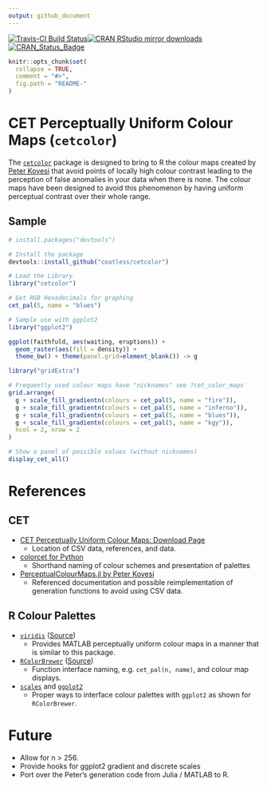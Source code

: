 ```yaml
---
output: github_document
---
```


[![Travis-CI Build Status](https://travis-ci.org/coatless/cetcolor.svg?branch=master)](https://travis-ci.org/coatless/cetcolor)[![CRAN RStudio mirror downloads](http://cranlogs.r-pkg.org/badges/cetcolor)](http://www.r-pkg.org/pkg/cetcolor) [![CRAN_Status_Badge](http://www.r-pkg.org/badges/version/cetcolor)](https://cran.r-project.org/package=cetcolor)

```r
knitr::opts_chunk$set(
  collapse = TRUE,
  comment = "#>",
  fig.path = "README-"
)
```


# CET Perceptually Uniform Colour Maps (`cetcolor`)

The [`cetcolor`](https://cran.r-project.org/package=cetcolor) package is designed
to bring to R the colour maps created by [Peter Kovesi](http://peterkovesi.com/projects/colourmaps/) 
that avoid points of locally high colour contrast leading to the perception of 
false anomalies in your data when there is none. The colour maps have been
designed to avoid this phenomenon by having uniform perceptual contrast over
their whole range.

## Sample

```r
# install.packages("devtools")

# Install the package
devtools::install_github("coatless/cetcolor")
```

```r
# Load the Library
library("cetcolor")

# Get RGB Hexadecimals for graphing
cet_pal(5, name = "blues")

# Sample use with ggplot2
library("ggplot2")

ggplot(faithfuld, aes(waiting, eruptions)) +
  geom_raster(aes(fill = density)) +
  theme_bw() + theme(panel.grid=element_blank()) -> g

library("gridExtra")

# Frequently used colour maps have "nicknames" see ?cet_color_maps 
grid.arrange(
  g + scale_fill_gradientn(colours = cet_pal(5, name = "fire")),
  g + scale_fill_gradientn(colours = cet_pal(5, name = "inferno")),
  g + scale_fill_gradientn(colours = cet_pal(5, name = "blues")),
  g + scale_fill_gradientn(colours = cet_pal(5, name = "kgy")),
  ncol = 2, nrow = 2
)
```

```r
# Show a panel of possible values (without nicknames)
display_cet_all()
```

# References

## CET 

- [CET Perceptually Uniform Colour Maps: Download Page](http://peterkovesi.com/projects/colourmaps/)
    - Location of CSV data, references, and data.
- [colorcet for Python](https://github.com/bokeh/colorcet)
    - Shorthand naming of colour schemes and presentation of palettes
- [PerceptualColourMaps.jl by Peter Kovesi](https://github.com/peterkovesi/PerceptualColourMaps.jl)
    - Referenced documentation and possible reimplementation of generation 
      functions to avoid using CSV data.

## R Colour Palettes

- [`viridis`](https://cran.r-project.org/package=viridis) ([Source](https://github.com/sjmgarnier/viridis))
    - Provides MATLAB perceptually uniform colour maps in a manner that is similar to this package.
- [`RColorBrewer`](https://cran.r-project.org/package=RColorBrewer) ([Source](RColorBrewer))
    - Function interface naming, e.g. `cet_pal(n, name)`, and colour map displays.
- [`scales`](https://github.com/hadley/scales/blob/646b6a433e6f7106bed4173569898fac409d22b5/R/pal-brewer.r) and [`ggplot2`](https://github.com/tidyverse/ggplot2/blob/f6f9f9de41c48382c70cbccc253db198e3cdc128/R/scale-brewer.r)
    - Proper ways to interface colour palettes with `ggplot2` as shown for `RColorBrewer`.


# Future

- Allow for n > 256.
- Provide hooks for ggplot2 gradient and discrete scales
- Port over the Peter's generation code from Julia / MATLAB to R.
